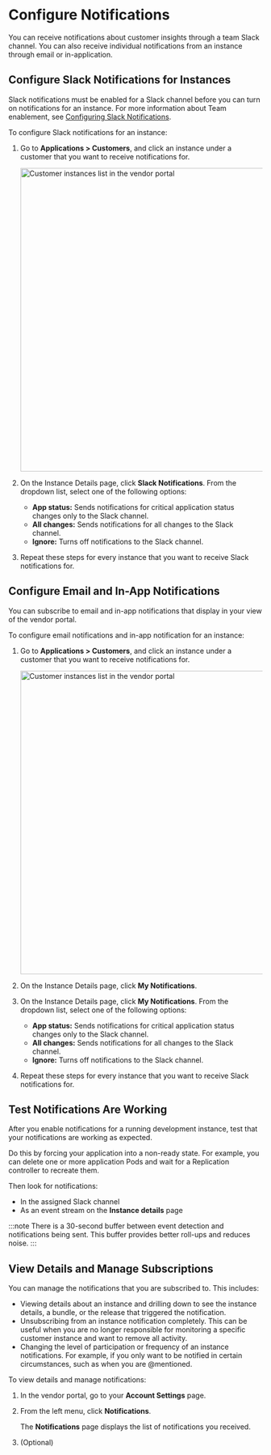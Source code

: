
# Configure Notifications

<NotificationsAbout/>

You can receive notifications about customer insights through a team Slack channel. You can also receive individual notifications from an instance through email or in-application.

## Configure Slack Notifications for Instances

Slack notifications must be enabled for a Slack channel before you can turn on notifications for an instance. For more information about Team enablement, see [Configuring Slack Notifications](team-management-slack-config).

To configure Slack notifications for an instance:

1. Go to **Applications > Customers**, and click an instance under a customer that you want to receive notifications for.

    <img src="/images/customer-instances.png" alt="Customer instances list in the vendor portal" width="600"/>

1. On the Instance Details page, click **Slack Notifications**. From the dropdown list, select one of the following options:

    - **App status:** Sends notifications for critical application status changes only to the Slack channel.
    - **All changes:** Sends notifications for all changes to the Slack channel.
    - **Ignore:** Turns off notifications to the Slack channel.

1. Repeat these steps for every instance that you want to receive Slack notifications for.



## Configure Email and In-App Notifications

You can subscribe to email and in-app notifications that display in your view of the vendor portal.

To configure email notifications and in-app notification for an instance:

1. Go to **Applications > Customers**, and click an instance under a customer that you want to receive notifications for.

    <img src="/images/customer-instances.png" alt="Customer instances list in the vendor portal" width="600"/>

1. On the Instance Details page, click **My Notifications**.

1. On the Instance Details page, click **My Notifications**. From the dropdown list, select one of the following options:

    - **App status:** Sends notifications for critical application status changes only to the Slack channel.
    - **All changes:** Sends notifications for all changes to the Slack channel.
    - **Ignore:** Turns off notifications to the Slack channel.

1. Repeat these steps for every instance that you want to receive Slack notifications for.


## Test Notifications Are Working

After you enable notifications for a running development instance, test that your notifications are working as expected.

Do this by forcing your application into a non-ready state. For example, you can delete one or more application Pods and wait for a Replication controller to recreate them.

Then look for notifications:

- In the assigned Slack channel
- As an event stream on the **Instance details** page

:::note
There is a 30-second buffer between event detection and notifications being sent. This buffer provides better roll-ups and reduces noise.
:::

## View Details and Manage Subscriptions

You can manage the notifications that you are subscribed to. This includes:

- Viewing details about an instance and drilling down to see the instance details, a bundle, or the release that triggered the notification.
- Unsubscribing from an instance notification completely. This can be useful when you are no longer responsible for monitoring a specific customer instance and want to remove all activity.
- Changing the level of participation or frequency of an instance notifications. For example, if you only want to be notified in certain circumstances, such as when you are @mentioned.

To view details and manage notifications:

1. In the vendor portal, go to your **Account Settings** page.

1. From the left menu, click **Notifications**.

    The **Notifications** page displays the list of notifications you received.

1. (Optional) 